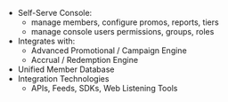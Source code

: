 - Self-Serve Console:
  - manage members, configure promos, reports, tiers
  - manage console users permissions, groups, roles
- Integrates with:
  - Advanced Promotional / Campaign Engine 
  - Accrual / Redemption Engine
- Unified Member Database
- Integration Technologies
  - APIs, Feeds, SDKs, Web Listening Tools